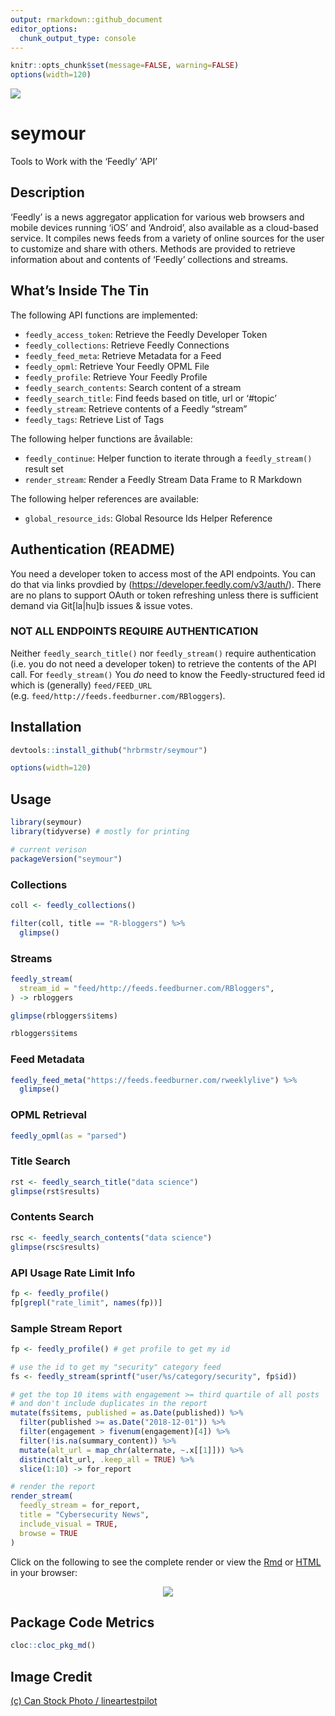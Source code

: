 ```yaml
---
output: rmarkdown::github_document
editor_options: 
  chunk_output_type: console
---
```

```r
knitr::opts_chunk$set(message=FALSE, warning=FALSE)
options(width=120)
```

![](man/figures/venus-fly-trap.jpg)

# seymour

Tools to Work with the 'Feedly' 'API'

## Description

'Feedly' is a news aggregator application for various web browsers and mobile devices running 'iOS' and 'Android', also available as a cloud-based service. It compiles news feeds from a variety of online sources for the user to customize and share with others. Methods are provided to retrieve information about and contents of 'Feedly' collections and streams.

## What's Inside The Tin

The following API functions are implemented:

- `feedly_access_token`:	Retrieve the Feedly Developer Token
- `feedly_collections`:	Retrieve Feedly Connections
- `feedly_feed_meta`:	Retrieve Metadata for a Feed
- `feedly_opml`:	Retrieve Your Feedly OPML File
- `feedly_profile`:	Retrieve Your Feedly Profile
- `feedly_search_contents`:	Search content of a stream
- `feedly_search_title`:	Find feeds based on title, url or '#topic'
- `feedly_stream`:	Retrieve contents of a Feedly "stream"
- `feedly_tags`:	Retrieve List of Tags

The following helper functions are åvailable:

- `feedly_continue`: Helper function to iterate through a `feedly_stream()` result set
- `render_stream`:  Render a Feedly Stream Data Frame to R Markdown

The following helper references are available:

- `global_resource_ids`:	Global Resource Ids Helper Reference

## Authentication (README)

You need a developer token to access most of the API endpoints. You can do that via links provdied by (<https://developer.feedly.com/v3/auth/>). There are no plans to support OAuth or token refreshing unless there is sufficient demand via Git[la|hu]b issues & issue votes.

### NOT ALL ENDPOINTS REQUIRE AUTHENTICATION

Neither `feedly_search_title()` nor `feedly_stream()` require authentication (i.e. you do not need a developer token) to retrieve the contents of the API call. For `feedly_stream()` You _do_ need to know the Feedly-structured feed id which is (generally) `feed/FEED_URL` (e.g. `feed/http://feeds.feedburner.com/RBloggers`).

## Installation

```r
devtools::install_github("hrbrmstr/seymour")
```

```r
options(width=120)
```

## Usage

```r
library(seymour)
library(tidyverse) # mostly for printing

# current verison
packageVersion("seymour")

```

### Collections

```r
coll <- feedly_collections()

filter(coll, title == "R-bloggers") %>% 
  glimpse()
```

### Streams

```r
feedly_stream(
  stream_id = "feed/http://feeds.feedburner.com/RBloggers",
) -> rbloggers

glimpse(rbloggers$items)

rbloggers$items
```

### Feed Metadata

```r
feedly_feed_meta("https://feeds.feedburner.com/rweeklylive") %>% 
  glimpse()
```

### OPML Retrieval

```r
feedly_opml(as = "parsed")
```

### Title Search

```r
rst <- feedly_search_title("data science")
glimpse(rst$results)
```

### Contents Search

```r
rsc <- feedly_search_contents("data science")
glimpse(rsc$results)
```

### API Usage Rate Limit Info

```r
fp <- feedly_profile()
fp[grepl("rate_limit", names(fp))]
```

### Sample Stream Report

```r
fp <- feedly_profile() # get profile to get my id

# use the id to get my "security" category feed
fs <- feedly_stream(sprintf("user/%s/category/security", fp$id))

# get the top 10 items with engagement >= third quartile of all posts
# and don't include duplicates in the report
mutate(fs$items, published = as.Date(published)) %>% 
  filter(published >= as.Date("2018-12-01")) %>%
  filter(engagement > fivenum(engagement)[4]) %>% 
  filter(!is.na(summary_content)) %>% 
  mutate(alt_url = map_chr(alternate, ~.x[[1]])) %>% 
  distinct(alt_url, .keep_all = TRUE) %>% 
  slice(1:10) -> for_report

# render the report
render_stream(
  feedly_stream = for_report, 
  title = "Cybersecurity News", 
  include_visual = TRUE,
  browse = TRUE
)
```

Click on the following to see the complete render or view the [Rmd](https://rud.is/seymour/sample-report.Rmd) or [HTML](https://rud.is/seymour/sample-report.html) in your browser:

<center><a href="sample-report.jpg"><img src="report-thumb.png"/></a></center>

## Package Code Metrics

```r
cloc::cloc_pkg_md()
```

## Image Credit
<!-- HTML Credit Code for Can Stock Photo -->
<a href="https://www.canstockphoto.com">(c) Can Stock Photo / lineartestpilot</a>